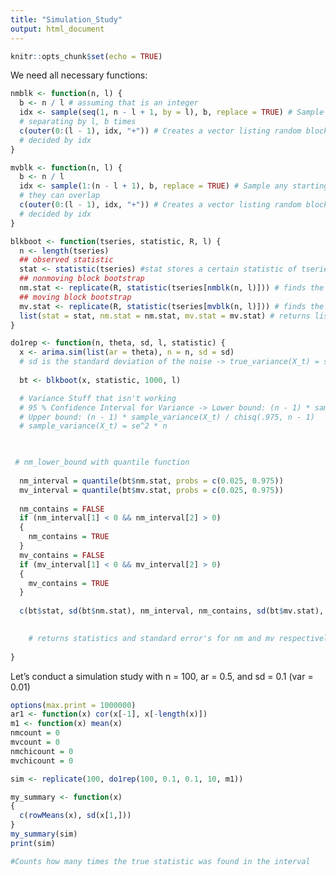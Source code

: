 ```yaml
---
title: "Simulation_Study"
output: html_document
---
```


```r
knitr::opts_chunk$set(echo = TRUE)
```

We need all necessary functions:

```r
nmblk <- function(n, l) {
  b <- n / l # assuming that is an integer
  idx <- sample(seq(1, n - l + 1, by = l), b, replace = TRUE) # Sample between 1 and n - l + 1, 
  # separating by l, b times
  c(outer(0:(l - 1), idx, "+")) # Creates a vector listing random blocks of size l with starting points 
  # decided by idx
}

mvblk <- function(n, l) {
  b <- n / l
  idx <- sample(1:(n - l + 1), b, replace = TRUE) # Sample any starting point between 1 and n - 1 + 1
  # they can overlap
  c(outer(0:(l - 1), idx, "+")) # Creates a vector listing random blocks of size l with starting points
  # decided by idx
}

blkboot <- function(tseries, statistic, R, l) {
  n <- length(tseries) 
  ## observed statistic
  stat <- statistic(tseries) #stat stores a certain statistic of tseries using a function
  ## nonmoving block bootstrap
  nm.stat <- replicate(R, statistic(tseries[nmblk(n, l)])) # finds the statistic of nm bootstrap and repeats R times
  ## moving block bootstrap
  mv.stat <- replicate(R, statistic(tseries[mvblk(n, l)])) # finds the statistic of mv bootstrap and repeats R times
  list(stat = stat, nm.stat = nm.stat, mv.stat = mv.stat) # returns list of three values
}

do1rep <- function(n, theta, sd, l, statistic) {
  x <- arima.sim(list(ar = theta), n = n, sd = sd) 
  # sd is the standard deviation of the noise -> true_variance(X_t) = sd^2/(1 - theta^2)
  
  bt <- blkboot(x, statistic, 1000, l) 

  # Variance Stuff that isn't working
  # 95 % Confidence Interval for Variance -> Lower bound: (n - 1) * sample_variance(X_t) / chisq(.025, n - 1)
  # Upper bound: (n - 1) * sample_variance(X_t) / chisq(.975, n - 1)
  # sample_variance(X_t) = se^2 * n 

 

 # nm_lower_bound with quantile function
  
  nm_interval = quantile(bt$nm.stat, probs = c(0.025, 0.975))
  mv_interval = quantile(bt$mv.stat, probs = c(0.025, 0.975))
  
  nm_contains = FALSE
  if (nm_interval[1] < 0 && nm_interval[2] > 0)
  {
    nm_contains = TRUE
  }
  mv_contains = FALSE
  if (mv_interval[1] < 0 && mv_interval[2] > 0)
  {
    mv_contains = TRUE
  }
  
  c(bt$stat, sd(bt$nm.stat), nm_interval, nm_contains, sd(bt$mv.stat), mv_interval, mv_contains) 

  
    # returns statistics and standard error's for nm and mv respectively, standard error (sd(bt$mv.stat) is estimated as the sqrt(sample_variance(X_t) / n)
  
}
```

Let's conduct a simulation study with n = 100, ar = 0.5, and sd = 0.1 (var = 0.01)

```r
options(max.print = 1000000)
ar1 <- function(x) cor(x[-1], x[-length(x)])
m1 <- function(x) mean(x)
nmcount = 0
mvcount = 0
nmchicount = 0
mvchicount = 0

sim <- replicate(100, do1rep(100, 0.1, 0.1, 10, m1))

my_summary <- function(x)
{
  c(rowMeans(x), sd(x[1,]))
}
my_summary(sim)
print(sim)

#Counts how many times the true statistic was found in the interval

```